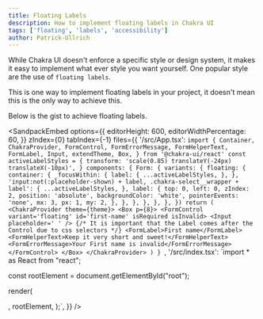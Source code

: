 ```yaml
---
title: Floating Labels
description: How to implement floating labels in Chakra UI
tags: ['floating', 'labels', 'accessibility']
author: Patrick-Ullrich
---
```


While Chakra UI doesn't enforce a specific style or design system, it makes it
easy to implement what ever style you want yourself. One popular style are the
use of `floating labels`.

This is one way to implement floating labels in your project, it doesn't mean
this is the only way to achieve this.

Below is the gist to achieve floating labels.

<SandpackEmbed
  options={{
    editorHeight: 600,
    editorWidthPercentage: 60,
  }}
  zIndex={0}
  tabIndex={-1}
  files={{
    '/src/App.tsx': `import {
  Container,
  ChakraProvider,
  FormControl,
  FormErrorMessage,
  FormHelperText,
  FormLabel,
  Input,
  extendTheme,
  Box,
} from '@chakra-ui/react'
const activeLabelStyles = {
  transform: 'scale(0.85) translateY(-24px) translateX(-10px)',
}
  components: {
    Form: {
      variants: {
        floating: {
          container: {
            _focusWithin: {
              label: {
                ...activeLabelStyles,
              },
            },
            'input:not(:placeholder-shown) + label, .chakra-select__wrapper + label':
              {
                ...activeLabelStyles,
              },
            label: {
              top: 0,
              left: 0,
              zIndex: 2,
              position: 'absolute',
              backgroundColor: 'white',
              pointerEvents: 'none',
              mx: 3,
              px: 1,
              my: 2,
            },
          },
        },
      },
    },
  },
})
  return (
    <ChakraProvider theme={theme}>
      <Box p={8}>
        <FormControl variant='floating' id='first-name' isRequired isInvalid>
          <Input placeholder=' ' />
          {/* It is important that the Label comes after the Control due to css selectors */}
          <FormLabel>First name</FormLabel>
          <FormHelperText>Keep it very short and sweet!</FormHelperText>
          <FormErrorMessage>Your First name is invalid</FormErrorMessage>
        </FormControl>
      </Box>
    </ChakraProvider>
  )
}
`,
    '/src/index.tsx': `import * as React from "react";


const rootElement = document.getElementById("root");

render(

<ChakraProvider>
  <App />
</ChakraProvider>
, rootElement, );`, }} />
